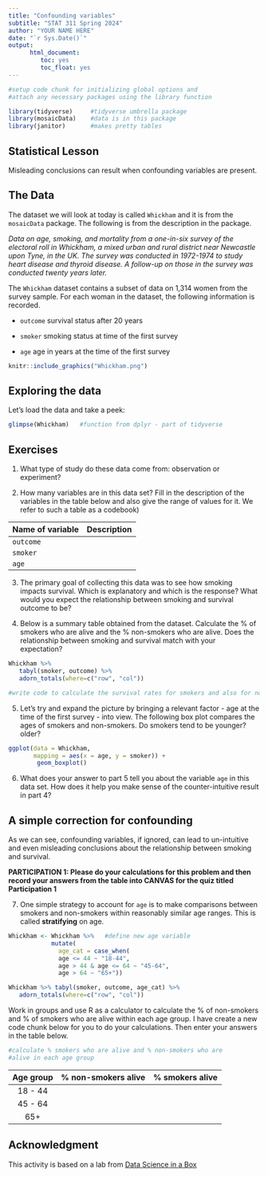 ```yaml
---
title: "Confounding variables"
subtitle: "STAT 311 Spring 2024"
author: "YOUR NAME HERE"
date: "`r Sys.Date()`"
output:    
      html_document:
         toc: yes
         toc_float: yes
---
```


```r
#setup code chunk for initializing global options and
#attach any necessary packages using the library function

library(tidyverse)     #tidyverse umbrella package
library(mosaicData)    #data is in this package
library(janitor)       #makes pretty tables
```


## Statistical Lesson  

Misleading conclusions can result when confounding variables are present. 

## The Data 
 

The dataset we will look at today is called `Whickham` and it is from the `mosaicData` package. The following is from the description in the package.

*Data on age, smoking, and mortality from a one-in-six survey of the electoral roll in Whickham, a mixed urban and rural district near Newcastle upon Tyne, in the UK. The survey was conducted in 1972-1974 to study heart disease and thyroid disease. A follow-up on those in the survey was conducted twenty years later.*

The `Whickham` dataset contains a subset of data on 1,314 women from the survey sample. For each woman in the dataset, the following information is recorded.

 - `outcome` survival status after 20 years
 
 - `smoker` smoking status at time of the first survey
 
 - `age` age in years at the time of the first survey


```r
knitr::include_graphics("Whickham.png")
```


## Exploring the data

Let's load the data and take a peek:


```r
glimpse(Whickham)   #function from dplyr - part of tidyverse
```


## Exercises


1. What type of study do these data come from: observation or experiment? 

 
2. How many variables are in this data set? Fill in the description of the variables in the table below and also give the range of values for it. We refer to such a table as a codebook)

|Name of variable | Description
| :---            | :---
|`outcome`        |            
|`smoker`         |            
|`age`            |            

  

3. The primary goal of collecting this data was to see how smoking  impacts survival. Which is explanatory and which is the response? What would you expect the relationship between smoking and survival outcome to be?


4. Below is a summary table obtained from the dataset. Calculate the % of smokers who are alive and the % non-smokers who are alive.  Does the relationship between smoking and survival match with your expectation? 

```r
Whickham %>% 
   tabyl(smoker, outcome) %>% 
   adorn_totals(where=c("row", "col")) 


```
   
   

```r
#write code to calculate the survival rates for smokers and also for non-smokers 

```



5. Let's try and expand the picture by bringing a relevant factor - age at the time of the first survey - into view. The following box plot compares the ages of smokers and non-smokers. Do smokers tend to be younger? older?


```r

ggplot(data = Whickham, 
       mapping = aes(x = age, y = smoker)) + 
        geom_boxplot()

```



6. What does your answer to part 5 tell you about the variable `age` in this data set. How does it help you make sense of the counter-intuitive result in part 4?
 
  
  
## A simple correction for confounding

As we can see, confounding variables, if ignored, can lead to un-intuitive and even misleading conclusions about the relationship between smoking and survival. 

**PARTICIPATION 1: Please do your calculations for this problem and then record your answers from the table into CANVAS for the quiz titled Participation 1**

7. One simple strategy to account for `age`  is to make comparisons between smokers and non-smokers within reasonably similar age ranges. This is called **stratifying** on age.



```r

Whickham <- Whickham %>%   #define new age variable
            mutate(
              age_cat = case_when(
              age <= 44 ~ "18-44",
              age > 44 & age <= 64 ~ "45-64",
              age > 64 ~ "65+"))

Whickham %>% tabyl(smoker, outcome, age_cat) %>%
   adorn_totals(where=c("row", "col"))

```

Work in groups and use R as a calculator to calculate the % of non-smokers and % of smokers who are alive within each age group. I have create a new code chunk below for you to do your calculations. Then enter your answers in the table below.

```r
#calculate % smokers who are alive and % non-smokers who are 
#alive in each age group

```


|Age group | % non-smokers alive | % smokers alive
|:---:     |  :---:              | :---:
|18 - 44   |                     |                
|45 - 64   |                     |                
|65+       |                     |                




## Acknowledgment 

This activity is based on a lab from [Data Science in a Box](https://datasciencebox.org/)